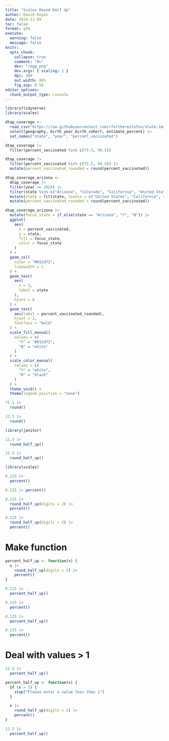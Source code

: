 ```yaml
---
title: "Scales Round Half Up"
author: David Keyes
date: 2024-11-09
toc: false
format: gfm
execute: 
  warning: false
  message: false
knitr:
  opts_chunk:
    collapse: true
    comment: "#>"
    dev: "ragg_png"
    dev.args: { scaling: 1 }
    dpi: 300
    out.width: 80%
    fig.asp: 0.56
editor_options: 
  chunk_output_type: console
---
```


```r
library(tidyverse)
library(scales)
```

```r
dtap_coverage <-
  read_csv("https://raw.githubusercontent.com/rfortherestofus/state-immunization-reports/refs/heads/main/data-clean/dtap_coverage_final.csv") |>
  select(geography, birth_year_birth_cohort, estimate_percent) |>
  set_names("state", "year", "percent_vaccinated")
```
  
```r
dtap_coverage |>
  filter(percent_vaccinated %in% c(75.5, 90.5))
```

```r
dtap_coverage |>
  filter(percent_vaccinated %in% c(75.5, 90.5)) |>
  mutate(percent_vaccinated_rounded = round(percent_vaccinated))
```

```r
dtap_coverage_arizona <-
  dtap_coverage |>
  filter(year == 2020) |>
  filter(state %in% c("Arizona", "Colorado", "California", "United States")) |>
  mutate(state = fct(state, levels = c("United States", "California", "Colorado", "Arizona"))) |>
  mutate(percent_vaccinated_rounded = round(percent_vaccinated))

dtap_coverage_arizona |>
  mutate(focus_state = if_else(state == "Arizona", "Y", "N")) |> 
  ggplot(
    aes(
      x = percent_vaccinated,
      y = state,
      fill = focus_state,
      color = focus_state
    )
  ) +
  geom_col(
    color = "#012d72",
    linewidth = 1
  ) +
  geom_text(
    aes(
      x = 3,
      label = state
    ),
    hjust = 0
  ) +
  geom_text(
    aes(label = percent_vaccinated_rounded),
    hjust = 2,
    fontface = "bold"
  ) +
  scale_fill_manual(
    values = c(
      "Y" = "#012d72",
      "N" = "white"
    )
  ) +
  scale_color_manual(
    values = c(
      "Y" = "white",
      "N" = "black"
    )
  ) +
  theme_void() +
  theme(legend.position = "none")
```




```r
75.5 |>
  round()
```

```r
12.5 |>
  round()
```

```r
library(janitor)
```

```r
11.5 |>
  round_half_up()
```

```r
12.5 |>
  round_half_up()
```


```r
library(scales)
```


```r
0.115 |>
  percent()
```

```r
0.125 |> percent()
```


```r
0.115 |>
  round_half_up(digits = 2) |>
  percent()
```

```r
0.125 |>
  round_half_up(digits = 2) |>
  percent()
```

# Make function


```r
percent_half_up <- function(x) {
  x |>
    round_half_up(digits = 2) |>
    percent()
}
```


```r
0.115 |>
  percent_half_up()
```

```r
0.115 |>
  percent()
```

```r
0.125 |>
  percent_half_up()
```

```r
0.125 |>
  percent()
```


# Deal with values > 1

```r
12.5 |>
  percent_half_up()
```

```r
percent_half_up <- function(x) {
  if (x > 1) {
    stop("Please enter a value less than 1")
  }

  x |>
    round_half_up(digits = 2) |>
    percent()
}
```

```r
12.5 |>
  percent_half_up()
```
